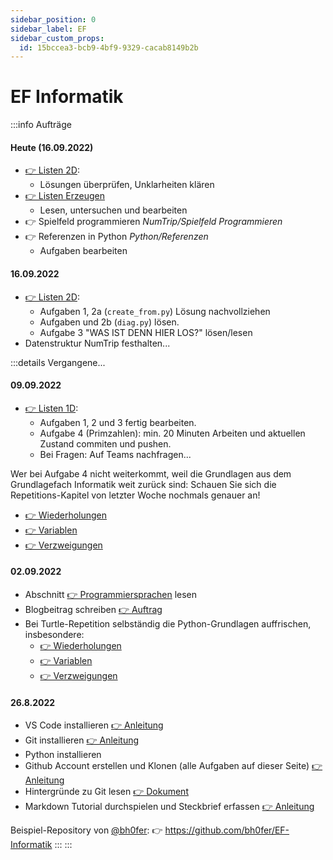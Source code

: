 ```yaml
---
sidebar_position: 0
sidebar_label: EF
sidebar_custom_props:
  id: 15bccea3-bcb9-4bf9-9329-cacab8149b2b
---
```



# EF Informatik

:::info Aufträge

#### Heute (16.09.2022)

- [👉 Listen 2D](01-Programmieren/04-Python/02-Listen-2D.md):
  - Lösungen überprüfen, Unklarheiten klären
- [👉 Listen Erzeugen](01-Programmieren/04-Python/03-Listcomprehension.md)
  - Lesen, untersuchen und bearbeiten
- 👉 Spielfeld programmieren *NumTrip/Spielfeld Programmieren*
- 👉 Referenzen in Python *Python/Referenzen*
  - Aufgaben bearbeiten

#### 16.09.2022

- [👉 Listen 2D](01-Programmieren/04-Python/02-Listen-2D.md):
  - Aufgaben 1, 2a (`create_from.py`) Lösung nachvollziehen
  - Aufgaben und 2b (`diag.py`) lösen.
  - Aufgabe 3 "WAS IST DENN HIER LOS?" lösen/lesen
- Datenstruktur NumTrip festhalten...
 
:::details Vergangene...
#### 09.09.2022

- [👉 Listen 1D](01-Programmieren/04-Python/01-Listen-1D.md):
  - Aufgaben 1, 2 und 3 fertig bearbeiten.
  - Aufgabe 4 (Primzahlen): min. 20 Minuten Arbeiten und aktuellen Zustand commiten und pushen.
  - Bei Fragen: Auf Teams nachfragen...

Wer bei Aufgabe 4 nicht weiterkommt, weil die Grundlagen aus dem Grundlagefach Informatik weit zurück sind: Schauen Sie sich die Repetitions-Kapitel von letzter Woche nochmals genauer an!
- [👉 Wiederholungen](01-Programmieren/03-Turtle-Repetition/003-repeat.md)
- [👉 Variablen](01-Programmieren/03-Turtle-Repetition/007-variablen.md)
- [👉 Verzweigungen](01-Programmieren/03-Turtle-Repetition/008-verzweigung.md)

#### 02.09.2022

- Abschnitt [👉 Programmiersprachen](01-Programmieren/01-Programmiersprachen/index.md) lesen
- Blogbeitrag schreiben [👉 Auftrag](01-Programmieren/03-Turtle-Repetition/index.md)
- Bei Turtle-Repetition selbständig die Python-Grundlagen auffrischen, insbesondere:
  - [👉 Wiederholungen](01-Programmieren/03-Turtle-Repetition/003-repeat.md)
  - [👉 Variablen](01-Programmieren/03-Turtle-Repetition/007-variablen.md)
  - [👉 Verzweigungen](01-Programmieren/03-Turtle-Repetition/008-verzweigung.md)

#### 26.8.2022

- VS Code installieren [👉 Anleitung](01-Programmieren/02-Infrastruktur/05-vscode/index.md)
- Git installieren [👉 Anleitung](01-Programmieren/02-Infrastruktur/02-git.md)
- Python installieren
- Github Account erstellen und Klonen (alle Aufgaben auf dieser Seite) [👉 Anleitung](01-Programmieren/02-Infrastruktur/03-github.md)
- Hintergründe zu Git lesen [👉 Dokument](01-Programmieren/02-Infrastruktur/02-git.md)
- Markdown Tutorial durchspielen und Steckbrief erfassen [👉 Anleitung](01-Programmieren/02-Infrastruktur/10-markdown.md)

Beispiel-Repository von [@bh0fer](https://github.com/bh0fer): 👉 https://github.com/bh0fer/EF-Informatik
:::
:::


<Table
  header={["Datum", "Thema", "Inhalt"]}
  compact
  selectable
  rows={hs2022}
  order={SortTimeTableByDate}
/>
